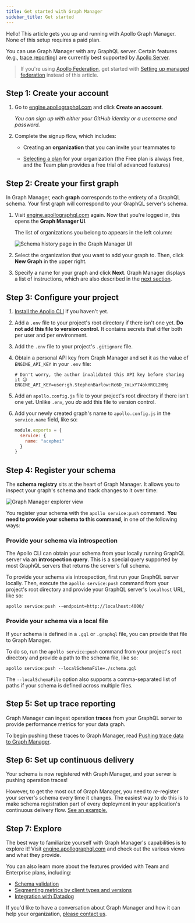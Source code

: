 ```yaml
---
title: Get started with Graph Manager
sidebar_title: Get started
---
```




Hello! This article gets you up and running with Apollo Graph Manager. None of this setup requires a paid plan.

You can use Graph Manager with any GraphQL server. Certain features (e.g., [trace reporting](setup-analytics/)) are currently best supported by [Apollo Server](https://www.apollographql.com/docs/apollo-server/).

> If you're using [Apollo Federation](https://www.apollographql.com/docs/apollo-server/federation/introduction/), get started with [Setting up managed federation](managed-federation/setup/) instead of this article.

## Step 1: Create your account

1. Go to [engine.apollographql.com](https://engine.apollographql.com/) and click **Create an account**. 

    _You can sign up with either your GitHub identity or a username and password._

2. Complete the signup flow, which includes:

    * Creating an **organization** that you can invite your teammates to

    * [Selecting a plan](https://www.apollographql.com/pricing/) for your organization (the Free plan is always free, and the Team plan provides a free trial of advanced features)

## Step 2: Create your first graph

In Graph Manager, each **graph** corresponds to the entirety of a GraphQL schema. Your first graph will correspond to your GraphQL server's schema.

1. Visit [engine.apollographql.com](https://engine.apollographql.com/) again. Now that you're logged in, this opens the **Graph Manager UI**.

    The list of organizations you belong to appears in the left column:

    <img src="./img//organization-list.png" class="screenshot" alt="Schema history page in the Graph Manager UI"></img>

2. Select the organization that you want to add your graph to. Then, click **New Graph** in the upper right.

3. Specify a name for your graph and click **Next**. Graph Manager displays a list of instructions, which are also described in the [next section](#step-3-configure-your-project).

## Step 3: Configure your project

1. [Install the Apollo CLI](https://www.apollographql.com/docs/devtools/cli/#download-and-install) if you haven't yet.

2. Add a `.env` file to your project's root directory if there isn't one yet. **Do not add this file to version control.** It contains secrets that differ both per user and per environment.

3. Add the `.env` file to your project's `.gitignore` file.

4. Obtain a personal API key from Graph Manager and set it as the value of `ENGINE_API_KEY` in your `.env` file:

    <ObtainPersonalApiKey />
    
    ```python:title=.env
    # Don't worry, the author invalidated this API key before sharing it 😉
    ENGINE_API_KEY=user:gh.StephenBarlow:Rc6D_7mLxY74okHRCL2HMg
    ```

4. Add an `apollo.config.js` file to your project's root directory if there isn't one yet. Unlike `.env`, you _do_ add this file to version control.

5. Add your newly created graph's name to `apollo.config.js` in the `service.name` field, like so:

    ```js{3}:title=apollo.config.js
    module.exports = {
      service: {
        name: "acephei"
      }
    }
    ```

## Step 4: Register your schema

The **schema registry** sits at the heart of Graph Manager. It allows you to inspect your graph's schema and track changes to it over time:

<img src="./img//explorer.jpg" class="screenshot" alt="Graph Manager explorer view"></img>

You register your schema with the `apollo service:push` command. **You need to provide your schema to this command**, in one of the following ways:

### Provide your schema via introspection

The Apollo CLI can obtain your schema from your locally running GraphQL server via an **introspection query**. This is a special query supported by most GraphQL servers that returns the server's full schema.

To provide your schema via introspection, first run your GraphQL server locally. Then, execute the `apollo service:push` command from your project's root directory and provide your GraphQL server's `localhost` URL, like so:

```
apollo service:push --endpoint=http://localhost:4000/
```

### Provide your schema via a local file

If your schema is defined in a `.gql` or `.graphql` file, you can provide that file to Graph Manager.

To do so, run the `apollo service:push` command from your project's root directory and provide a path to the schema file, like so:

```
apollo service:push --localSchemaFile=./schema.gql
```

The `--localSchemaFile` option also supports a comma-separated list of paths if your schema is defined across multiple files.

## Step 5: Set up trace reporting

Graph Manager can ingest operation **traces** from your GraphQL server to provide performance metrics for your data graph.

To begin pushing these traces to Graph Manager, read [Pushing trace data to Graph Manager](setup-analytics/).

## Step 6: Set up continuous delivery

Your schema is now registered with Graph Manager, and your server is pushing operation traces!

However, to get the most out of Graph Manager, you need to _re_-register your server's schema every time it changes. The easiest way to do this is to make schema registration part of every deployment in your application's continuous delivery flow. [See an example.](schema-registry/#registering-a-schema-via-continuous-delivery)

## Step 7: Explore

The best way to familiarize yourself with Graph Manager's capabilities is to explore it! Visit [engine.apollographql.com](https://engine.apollographql.com/) and check out the various views and what they provide.

You can also learn more about the features provided with Team and Enterprise plans, including:

* [Schema validation](schema-validation)
* [Segmenting metrics by client types and versions](client-awareness)
* [Integration with Datadog](datadog-integration)

If you'd like to have a conversation about Graph Manager and how it can help your organization, [please contact us](https://www.apollographql.com/contact-sales).
